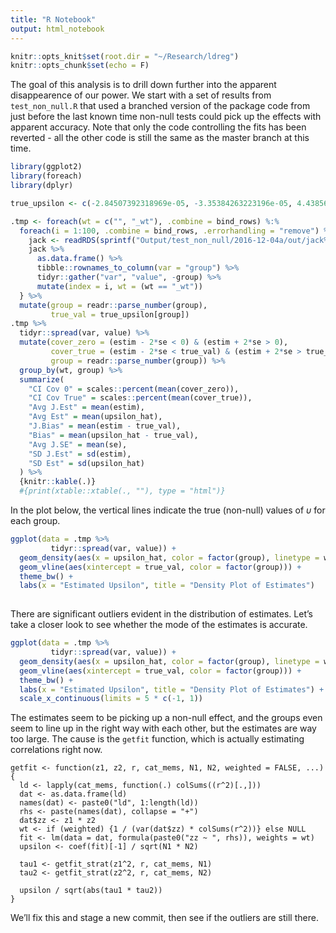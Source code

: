 ```yaml
---
title: "R Notebook"
output: html_notebook
---
```


```r
knitr::opts_knit$set(root.dir = "~/Research/ldreg")
knitr::opts_chunk$set(echo = F)
```

The goal of this analysis is to drill down further into the apparent disappearence of our power. We start with a set of results from `test_non_null.R` that used a branched version of the package code from just before the last known time non-null tests could pick up the effects with apparent accuracy. Note that only the code controlling the fits has been reverted - all the other code is still the same as the master branch at this time.

```r
library(ggplot2)
library(foreach)
library(dplyr)
```

```r

true_upsilon <- c(-2.84507392318969e-05, -3.35384263223196e-05, 4.43856550207098e-05)

.tmp <- foreach(wt = c("", "_wt"), .combine = bind_rows) %:%
  foreach(i = 1:100, .combine = bind_rows, .errorhandling = "remove") %do% {
    jack <- readRDS(sprintf("Output/test_non_null/2016-12-04a/out/jack%s.%s.rds", wt, i))
    jack %>% 
      as.data.frame() %>% 
      tibble::rownames_to_column(var = "group") %>% 
      tidyr::gather("var", "value", -group) %>% 
      mutate(index = i, wt = (wt == "_wt"))
  } %>% 
  mutate(group = readr::parse_number(group),
         true_val = true_upsilon[group])
.tmp %>%
  tidyr::spread(var, value) %>% 
  mutate(cover_zero = (estim - 2*se < 0) & (estim + 2*se > 0),
         cover_true = (estim - 2*se < true_val) & (estim + 2*se > true_val),
         group = readr::parse_number(group)) %>% 
  group_by(wt, group) %>% 
  summarize(
    "CI Cov 0" = scales::percent(mean(cover_zero)),
    "CI Cov True" = scales::percent(mean(cover_true)),
    "Avg J.Est" = mean(estim),
    "Avg Est" = mean(upsilon_hat),
    "J.Bias" = mean(estim - true_val),
    "Bias" = mean(upsilon_hat - true_val),
    "Avg J.SE" = mean(se),
    "SD J.Est" = sd(estim),
    "SD Est" = sd(upsilon_hat)
  ) %>% 
  {knitr::kable(.)}
  #{print(xtable::xtable(., ""), type = "html")}
```

In the plot below, the vertical lines indicate the true (non-null) values of $\upsilon$ for each group.

```r
ggplot(data = .tmp %>% 
         tidyr::spread(var, value)) +
  geom_density(aes(x = upsilon_hat, color = factor(group), linetype = wt)) +
  geom_vline(aes(xintercept = true_val, color = factor(group))) +
  theme_bw() +
  labs(x = "Estimated Upsilon", title = "Density Plot of Estimates")
  
```

There are significant outliers evident in the distribution of estimates. Let's take a closer look to see whether the mode of the estimates is accurate.

```r
ggplot(data = .tmp %>% 
         tidyr::spread(var, value)) +
  geom_density(aes(x = upsilon_hat, color = factor(group), linetype = wt)) +
  geom_vline(aes(xintercept = true_val, color = factor(group))) +
  theme_bw() +
  labs(x = "Estimated Upsilon", title = "Density Plot of Estimates") +
  scale_x_continuous(limits = 5 * c(-1, 1))
```

The estimates seem to be picking up a non-null effect, and the groups even seem to line up in the right way with each other, but the estimates are way too large. The cause is the `getfit` function, which is actually estimating correlations right now. 

```
getfit <- function(z1, z2, r, cat_mems, N1, N2, weighted = FALSE, ...) {
  ld <- lapply(cat_mems, function(.) colSums((r^2)[.,]))
  dat <- as.data.frame(ld)
  names(dat) <- paste0("ld", 1:length(ld))
  rhs <- paste(names(dat), collapse = "+")
  dat$zz <- z1 * z2
  wt <- if (weighted) {1 / (var(dat$zz) * colSums(r^2))} else NULL
  fit <- lm(data = dat, formula(paste0("zz ~ ", rhs)), weights = wt)
  upsilon <- coef(fit)[-1] / sqrt(N1 * N2)

  tau1 <- getfit_strat(z1^2, r, cat_mems, N1)
  tau2 <- getfit_strat(z2^2, r, cat_mems, N2)

  upsilon / sqrt(abs(tau1 * tau2))
}
```

We'll fix this and stage a new commit, then see if the outliers are still there.
